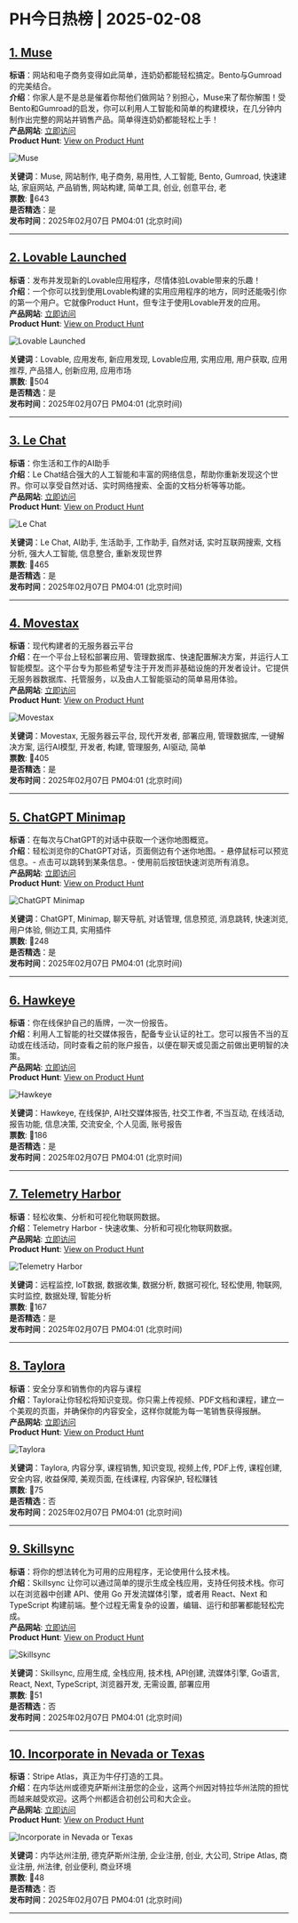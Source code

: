 # PH今日热榜 | 2025-02-08  

## [1. Muse](https://www.producthunt.com/posts/muse-671b9a54-37a6-4e7a-b8db-a57374beb543?utm_campaign=producthunt-api&utm_medium=api-v2&utm_source=Application%3A+ph-daily+%28ID%3A+150577%29)  
**标语**：网站和电子商务变得如此简单，连奶奶都能轻松搞定。Bento与Gumroad的完美结合。  
**介绍**：你家人是不是总是催着你帮他们做网站？别担心，Muse来了帮你解围！受Bento和Gumroad的启发，你可以利用人工智能和简单的构建模块，在几分钟内制作出完整的网站并销售产品。简单得连奶奶都能轻松上手！  
**产品网站**: [立即访问](https://www.producthunt.com/r/HFY2NCDM4ATGY4?utm_campaign=producthunt-api&utm_medium=api-v2&utm_source=Application%3A+ph-daily+%28ID%3A+150577%29)  
**Product Hunt**: [View on Product Hunt](https://www.producthunt.com/posts/muse-671b9a54-37a6-4e7a-b8db-a57374beb543?utm_campaign=producthunt-api&utm_medium=api-v2&utm_source=Application%3A+ph-daily+%28ID%3A+150577%29)  

![Muse](https://ph-files.imgix.net/3e556bea-eec0-4bbf-b3d0-f77b71cad8db.png?auto=format&fit=crop&frame=1&h=512&w=1024)  

**关键词**：Muse, 网站制作, 电子商务, 易用性, 人工智能, Bento, Gumroad, 快速建站, 家庭网站, 产品销售, 网站构建, 简单工具, 创业, 创意平台, 老  
**票数**: 🔺643  
**是否精选**：是  
**发布时间**：2025年02月07日 PM04:01 (北京时间)  

---  

## [2. Lovable Launched](https://www.producthunt.com/posts/lovable-launched?utm_campaign=producthunt-api&utm_medium=api-v2&utm_source=Application%3A+ph-daily+%28ID%3A+150577%29)  
**标语**：发布并发现新的Lovable应用程序，尽情体验Lovable带来的乐趣！  
**介绍**：一个你可以找到使用Lovable构建的实用应用程序的地方，同时还能吸引你的第一个用户。它就像Product Hunt，但专注于使用Lovable开发的应用。  
**产品网站**: [立即访问](https://www.producthunt.com/r/HW7PQEB5FBXYTI?utm_campaign=producthunt-api&utm_medium=api-v2&utm_source=Application%3A+ph-daily+%28ID%3A+150577%29)  
**Product Hunt**: [View on Product Hunt](https://www.producthunt.com/posts/lovable-launched?utm_campaign=producthunt-api&utm_medium=api-v2&utm_source=Application%3A+ph-daily+%28ID%3A+150577%29)  

![Lovable Launched](https://ph-files.imgix.net/0442f464-79bb-4e8f-b1d6-05312264ddf5.png?auto=format&fit=crop&frame=1&h=512&w=1024)  

**关键词**：Lovable, 应用发布, 新应用发现, Lovable应用, 实用应用, 用户获取, 应用推荐, 产品猎人, 创新应用, 应用市场  
**票数**: 🔺504  
**是否精选**：是  
**发布时间**：2025年02月07日 PM04:01 (北京时间)  

---  

## [3. Le Chat](https://www.producthunt.com/posts/le-chat-2?utm_campaign=producthunt-api&utm_medium=api-v2&utm_source=Application%3A+ph-daily+%28ID%3A+150577%29)  
**标语**：你生活和工作的AI助手  
**介绍**：Le Chat结合强大的人工智能和丰富的网络信息，帮助你重新发现这个世界。你可以享受自然对话、实时网络搜索、全面的文档分析等等功能。  
**产品网站**: [立即访问](https://www.producthunt.com/r/LT74MMIVQE4SKL?utm_campaign=producthunt-api&utm_medium=api-v2&utm_source=Application%3A+ph-daily+%28ID%3A+150577%29)  
**Product Hunt**: [View on Product Hunt](https://www.producthunt.com/posts/le-chat-2?utm_campaign=producthunt-api&utm_medium=api-v2&utm_source=Application%3A+ph-daily+%28ID%3A+150577%29)  

![Le Chat](https://ph-files.imgix.net/ea6034d7-7052-4628-a68f-0f6dd8e1cd89.png?auto=format&fit=crop&frame=1&h=512&w=1024)  

**关键词**：Le Chat, AI助手, 生活助手, 工作助手, 自然对话, 实时互联网搜索, 文档分析, 强大人工智能, 信息整合, 重新发现世界  
**票数**: 🔺465  
**是否精选**：是  
**发布时间**：2025年02月07日 PM04:01 (北京时间)  

---  

## [4. Movestax](https://www.producthunt.com/posts/movestax-2?utm_campaign=producthunt-api&utm_medium=api-v2&utm_source=Application%3A+ph-daily+%28ID%3A+150577%29)  
**标语**：现代构建者的无服务器云平台  
**介绍**：在一个平台上轻松部署应用、管理数据库、快速配置解决方案，并运行人工智能模型。这个平台专为那些希望专注于开发而非基础设施的开发者设计。它提供无服务器数据库、托管服务，以及由人工智能驱动的简单易用体验。  
**产品网站**: [立即访问](https://www.producthunt.com/r/462NTQNRB6XRNM?utm_campaign=producthunt-api&utm_medium=api-v2&utm_source=Application%3A+ph-daily+%28ID%3A+150577%29)  
**Product Hunt**: [View on Product Hunt](https://www.producthunt.com/posts/movestax-2?utm_campaign=producthunt-api&utm_medium=api-v2&utm_source=Application%3A+ph-daily+%28ID%3A+150577%29)  

![Movestax](https://ph-files.imgix.net/1e0cf2f2-7ee9-4100-89d1-eed30f43e096.png?auto=format&fit=crop&frame=1&h=512&w=1024)  

**关键词**：Movestax, 无服务器云平台, 现代开发者, 部署应用, 管理数据库, 一键解决方案, 运行AI模型, 开发者, 构建, 管理服务, AI驱动, 简单  
**票数**: 🔺405  
**是否精选**：是  
**发布时间**：2025年02月07日 PM04:01 (北京时间)  

---  

## [5. ChatGPT Minimap](https://www.producthunt.com/posts/chatgpt-minimap?utm_campaign=producthunt-api&utm_medium=api-v2&utm_source=Application%3A+ph-daily+%28ID%3A+150577%29)  
**标语**：在每次与ChatGPT的对话中获取一个迷你地图概览。  
**介绍**：轻松浏览你的ChatGPT对话，页面侧边有个迷你地图。- 悬停鼠标可以预览信息。- 点击可以跳转到某条信息。- 使用前后按钮快速浏览所有消息。  
**产品网站**: [立即访问](https://www.producthunt.com/r/XJLTFD4FS7PQBJ?utm_campaign=producthunt-api&utm_medium=api-v2&utm_source=Application%3A+ph-daily+%28ID%3A+150577%29)  
**Product Hunt**: [View on Product Hunt](https://www.producthunt.com/posts/chatgpt-minimap?utm_campaign=producthunt-api&utm_medium=api-v2&utm_source=Application%3A+ph-daily+%28ID%3A+150577%29)  

![ChatGPT Minimap](https://ph-files.imgix.net/68935357-e4a7-4651-af72-be03456b5911.png?auto=format&fit=crop&frame=1&h=512&w=1024)  

**关键词**：ChatGPT, Minimap, 聊天导航, 对话管理, 信息预览, 消息跳转, 快速浏览, 用户体验, 侧边工具, 实用插件  
**票数**: 🔺248  
**是否精选**：是  
**发布时间**：2025年02月07日 PM04:01 (北京时间)  

---  

## [6. Hawkeye](https://www.producthunt.com/posts/hawkeye-f1ad9d91-c50a-4160-ae56-388e16c69e1a?utm_campaign=producthunt-api&utm_medium=api-v2&utm_source=Application%3A+ph-daily+%28ID%3A+150577%29)  
**标语**：你在线保护自己的盾牌，一次一份报告。  
**介绍**：利用人工智能的社交媒体报告，配备专业认证的社工。您可以报告不当的互动或在线活动，同时查看之前的账户报告，以便在聊天或见面之前做出更明智的决策。  
**产品网站**: [立即访问](https://www.producthunt.com/r/GZP4IQTWTAAKIN?utm_campaign=producthunt-api&utm_medium=api-v2&utm_source=Application%3A+ph-daily+%28ID%3A+150577%29)  
**Product Hunt**: [View on Product Hunt](https://www.producthunt.com/posts/hawkeye-f1ad9d91-c50a-4160-ae56-388e16c69e1a?utm_campaign=producthunt-api&utm_medium=api-v2&utm_source=Application%3A+ph-daily+%28ID%3A+150577%29)  

![Hawkeye](https://ph-files.imgix.net/38bc7fd3-1199-4a64-a8c0-1e309c935cdd.png?auto=format&fit=crop&frame=1&h=512&w=1024)  

**关键词**：Hawkeye, 在线保护, AI社交媒体报告, 社交工作者, 不当互动, 在线活动, 报告功能, 信息决策, 交流安全, 个人见面, 账号报告  
**票数**: 🔺186  
**是否精选**：是  
**发布时间**：2025年02月07日 PM04:01 (北京时间)  

---  

## [7. Telemetry Harbor](https://www.producthunt.com/posts/telemetry-harbor?utm_campaign=producthunt-api&utm_medium=api-v2&utm_source=Application%3A+ph-daily+%28ID%3A+150577%29)  
**标语**：轻松收集、分析和可视化物联网数据。  
**介绍**：Telemetry Harbor - 快速收集、分析和可视化物联网数据。  
**产品网站**: [立即访问](https://www.producthunt.com/r/3ZHDI3TKFC5JGR?utm_campaign=producthunt-api&utm_medium=api-v2&utm_source=Application%3A+ph-daily+%28ID%3A+150577%29)  
**Product Hunt**: [View on Product Hunt](https://www.producthunt.com/posts/telemetry-harbor?utm_campaign=producthunt-api&utm_medium=api-v2&utm_source=Application%3A+ph-daily+%28ID%3A+150577%29)  

![Telemetry Harbor](https://ph-files.imgix.net/3ecc4760-0a1c-4a05-9bd5-4c767ba8f8db.png?auto=format&fit=crop&frame=1&h=512&w=1024)  

**关键词**：远程监控, IoT数据, 数据收集, 数据分析, 数据可视化, 轻松使用, 物联网, 实时监控, 数据处理, 智能分析  
**票数**: 🔺167  
**是否精选**：是  
**发布时间**：2025年02月07日 PM04:01 (北京时间)  

---  

## [8. Taylora](https://www.producthunt.com/posts/taylora?utm_campaign=producthunt-api&utm_medium=api-v2&utm_source=Application%3A+ph-daily+%28ID%3A+150577%29)  
**标语**：安全分享和销售你的内容与课程  
**介绍**：Taylora让你轻松将知识变现。你只需上传视频、PDF文档和课程，建立一个美观的页面，并确保你的内容安全，这样你就能为每一笔销售获得报酬。  
**产品网站**: [立即访问](https://www.producthunt.com/r/XH7SECDHMSLEED?utm_campaign=producthunt-api&utm_medium=api-v2&utm_source=Application%3A+ph-daily+%28ID%3A+150577%29)  
**Product Hunt**: [View on Product Hunt](https://www.producthunt.com/posts/taylora?utm_campaign=producthunt-api&utm_medium=api-v2&utm_source=Application%3A+ph-daily+%28ID%3A+150577%29)  

![Taylora](https://ph-files.imgix.net/e7dac63f-17a9-4f11-ac57-a0bbabeb0d51.png?auto=format&fit=crop&frame=1&h=512&w=1024)  

**关键词**：Taylora, 内容分享, 课程销售, 知识变现, 视频上传, PDF上传, 课程创建, 安全内容, 收益保障, 美观页面, 在线课程, 内容保护, 轻松赚钱  
**票数**: 🔺75  
**是否精选**：否  
**发布时间**：2025年02月07日 PM04:01 (北京时间)  

---  

## [9. Skillsync](https://www.producthunt.com/posts/skillsync-2?utm_campaign=producthunt-api&utm_medium=api-v2&utm_source=Application%3A+ph-daily+%28ID%3A+150577%29)  
**标语**：将你的想法转化为可用的应用程序，无论使用什么技术栈。  
**介绍**：Skillsync 让你可以通过简单的提示生成全栈应用，支持任何技术栈。你可以在浏览器中创建 API、使用 Go 开发流媒体引擎，或者用 React、Next 和 TypeScript 构建前端。整个过程无需复杂的设置，编辑、运行和部署都能轻松完成。  
**产品网站**: [立即访问](https://www.producthunt.com/r/LLQFJT5PTLLFBT?utm_campaign=producthunt-api&utm_medium=api-v2&utm_source=Application%3A+ph-daily+%28ID%3A+150577%29)  
**Product Hunt**: [View on Product Hunt](https://www.producthunt.com/posts/skillsync-2?utm_campaign=producthunt-api&utm_medium=api-v2&utm_source=Application%3A+ph-daily+%28ID%3A+150577%29)  

![Skillsync](https://ph-files.imgix.net/21bb80aa-d02c-4e59-bb36-9da4d6f824f1.jpeg?auto=format&fit=crop&frame=1&h=512&w=1024)  

**关键词**：Skillsync, 应用生成, 全栈应用, 技术栈, API创建, 流媒体引擎, Go语言, React, Next, TypeScript, 浏览器开发, 无需设置, 部署应用  
**票数**: 🔺51  
**是否精选**：否  
**发布时间**：2025年02月07日 PM04:01 (北京时间)  

---  

## [10. Incorporate in Nevada or Texas](https://www.producthunt.com/posts/incorporate-in-nevada-or-texas?utm_campaign=producthunt-api&utm_medium=api-v2&utm_source=Application%3A+ph-daily+%28ID%3A+150577%29)  
**标语**：Stripe Atlas，真正为牛仔打造的工具。  
**介绍**：在内华达州或德克萨斯州注册您的企业，这两个州因对特拉华州法院的担忧而越来越受欢迎。这两个州都适合初创公司和大企业。  
**产品网站**: [立即访问](https://www.producthunt.com/r/B535EUERWKP33V?utm_campaign=producthunt-api&utm_medium=api-v2&utm_source=Application%3A+ph-daily+%28ID%3A+150577%29)  
**Product Hunt**: [View on Product Hunt](https://www.producthunt.com/posts/incorporate-in-nevada-or-texas?utm_campaign=producthunt-api&utm_medium=api-v2&utm_source=Application%3A+ph-daily+%28ID%3A+150577%29)  

![Incorporate in Nevada or Texas](https://ph-files.imgix.net/ea337d40-e44c-489d-af4c-a321d607f3b7.png?auto=format&fit=crop&frame=1&h=512&w=1024)  

**关键词**：内华达州注册, 德克萨斯州注册, 企业注册, 创业, 大公司, Stripe Atlas, 商业注册, 州法律, 创业便利, 商业环境  
**票数**: 🔺48  
**是否精选**：否  
**发布时间**：2025年02月07日 PM04:01 (北京时间)  

---  

